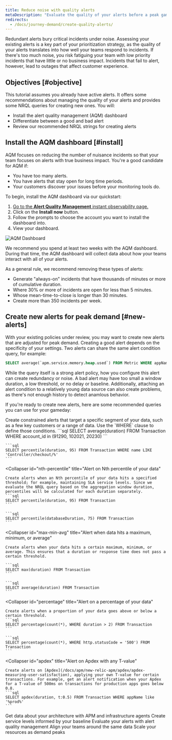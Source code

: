 ```yaml
---
title: Reduce noise with quality alerts
metaDescription: "Evaluate the quality of your alerts before a peak gameday event by installing the alert quality management dashboard."
redirects:
  - /docs/journey-demand/create-quality-alerts/
---
```



Redundant alerts bury critical incidents under noise. Assessing your existing alerts is a key part of your prioritization strategy, as the quality of your alerts translates into how well your teams respond to incidents. If there's too much noise, you risk fatiguing your team with low priority incidents that have little or no business impact. Incidents that fail to alert, however, lead to outages that affect customer experience. 

## Objectives [#objective]

This tutorial assumes you already have active alerts. It offers some recommendations about managing the quality of your alerts and provides some NRQL queries for creating new ones. You will:

* Install the alert quality management (AQM) dashboard
* Differentiate between a good and bad alert
* Review our recommended NRQL strings for creating alerts

## Install the AQM dashboard [#install]

AQM focuses on reducing the number of nuisance incidents so that your team focuses on alerts with true business impact. You're a good candidate for AQM if:

* You have too many alerts.
* You have alerts that stay open for long time periods.
* Your customers discover your issues before your monitoring tools do.

To begin, install the AQM dashboard via our quickstart:

1. [Go to the **Alert Quality Management** instant observability page.](https://newrelic.com/instant-observability/alert-quality-management)
1. Click on the **Install now** button.
1. Follow the prompts to choose the account you want to install the dashboard into.
1. View your dashboard.

<img
    title="AQM Dashboard"
    alt="AQM Dashboard"
    src={alertsAQMDashboard}
/>

We recommend you spend at least two weeks with the AQM dashboard. During that time, the AQM dashboard will collect data about how your teams interact with all of your alerts.

As a general rule, we recommend removing these types of alerts:

* Generate "always-on" incidents that have thousands of minutes or more of cumulative duration.
* Where 30% or more of incidents are open for less than 5 minutes.
* Whose mean-time-to-close is longer than 30 minutes.
* Create more than 350 incidents per week.

## Create new alerts for peak demand [#new-alerts]

With your existing policies under review, you may want to create new alerts that are adjusted for peak demand. Creating a good alert depends on the specificity of your settings. Two alerts can share the same alert condition query, for example:

```sql
SELECT average(`apm.service.memory.heap.used`) FROM Metric WHERE appName = 'Inventory Service'
```

While the query itself is a strong alert policy, how you configure this alert can create redundancy or noise. A bad alert may have too small a window duration, a low threshold, or no delay or baseline. Additionally, attaching an alert condition to a relatively young data source can also create problems, as there's not enough history to detect anamlous behavior. 

If you're ready to create new alerts, here are some recommended queries you can use for your gameday:

<CollapserGroup>
  <Collapser
    id="constrained-alerts"
    title="Alert on specific segments of your data"
  >
    Create constrained alerts that target a specific segment of your data, such as a few key customers or a range of data. Use the `WHERE` clause to define those conditions.
    ```sql
    SELECT average(duration) FROM Transaction WHERE account_id in (91290, 102021, 20230)
    ```

    ```sql
    SELECT percentile(duration, 95) FROM Transaction WHERE name LIKE 'Controller/checkout/%'
    ```
  </Collapser>

  <Collapser
    id="nth-percentile"
    title="Alert on Nth percentile of your data"
  >
    Create alerts when an Nth percentile of your data hits a specified threshold; for example, maintaining SLA service levels. Since we evaluate the NRQL query based on the aggregation window duration, percentiles will be calculated for each duration separately.
    ```sql
    SELECT percentile(duration, 95) FROM Transaction
    ```

    ```sql
    SELECT percentile(databaseDuration, 75) FROM Transaction
    ```
  </Collapser>

  <Collapser
    id="max-min-avg"
    title="Alert when data hits a maximum, minimum, or average"
  >
    Create alerts when your data hits a certain maximum, minimum, or average. This ensures that a duration or response time does not pass a certain threshold.
    
    ```sql
    SELECT max(duration) FROM Transaction
    ```

    ```sql
    SELECT average(duration) FROM Transaction
    ```
  </Collapser>

  <Collapser
    id="percentage"
    title="Alert on a percentage of your data"
  >
    Create alerts when a proportion of your data goes above or below a certain threshold.
    ```sql
    SELECT percentage(count(*), WHERE duration > 2) FROM Transaction
    ```

    ```sql
    SELECT percentage(count(*), WHERE http.statusCode = '500') FROM Transaction
    ```
  </Collapser>

  <Collapser
    id="apdex"
    title="Alert on Apdex with any T-value"
  >
    Create alerts on [Apdex](/docs/apm/new-relic-apm/apdex/apdex-measuring-user-satisfaction), applying your own T-value for certain transactions. For example, get an alert notification when your Apdex for a T-value of 500ms on transactions for production apps goes below 0.8.
    ```sql
    SELECT apdex(duration, t:0.5) FROM Transaction WHERE appName like '%prod%'
    ```
  </Collapser>
</CollapserGroup>

<DocTiles numbered>
    <DocTile title='Get started' path="/docs/journey-demand/get-started">Get data about your architecture with APM and infrastructure agents</DocTile>
    <DocTile title='Create service levels for gameday' path="/docs/journey-demand/find-your-baseline/">Create service levels informed by your baseline </DocTile>
</DocTiles>

<DocTiles>
    <DocTile title='Reduce noise with quality alerts' number='3' path="/docs/journey-demand/create-quality-alerts/" label={{text: "You are here", color: "orange"}}>Evaluate your alerts with alert quality management</DocTile>
    <DocTile title='Align your teams with workloads' number='4' path="/docs/journey-demand/organize-data-workloads/">Align your teams around the same data</DocTile>    
    <DocTile title='Autoscale your infrastructure with Kubernetes' number='5' path="/docs/journey-demand/autoscale-your-infra/"> Scale your resources as demand peaks</DocTile>
</DocTiles>
